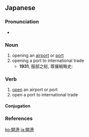 ==Japanese==
{{ja-kanjitab|かい|こう|yomi=on}}

===Pronunciation===
* {{ja-pron|かいこう|y=o|acc=0|acc_ref=NHK}}

===Noun===
{{ja-noun|かいこう}}

# opening an [[airport]] or [[port]]
# opening a port to international trade
#* '''1931''', 服部之総, 尊攘戦略史:
#*: {{ja-usex|ところ で、 '''開港''' 数年 の 貿易 は 藩士 生活難 を 激化 した ばかり で なく、 経済 の 国民的 統一 の 必然性 を も 激化 した。|ところ で、 '''かいこう''' すうねん の ぼうえき は はんし せいかつなん を げきか した ばかり で なく、 けいざい の こくみんてき とういつ の ひつぜんせい を も げきか した。|Incidentally, it wasn't just that life became more difficult for the feudal retainers in the years after the ports were opened for foreign trade, but the need to consolidate the domestic economy became more urgent.}}

===Verb===
{{ja-verb-suru|tr=both|かいこう}}

# [[open]] an airport or port
# open a port to international trade

====Conjugation====
{{ja-suru|かいこう}}

===References===
<references/>

[[ko:開港]]
[[ja:開港]]